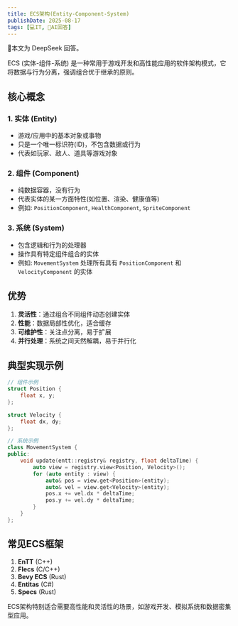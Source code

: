 ```yaml
---
title: ECS架构(Entity-Component-System)
publishDate: 2025-08-17
tags: [💻IT, 🤖AI回答]
---
```



<Aside title="AI Note">🤖本文为 DeepSeek 回答。</Aside>

ECS (实体-组件-系统) 是一种常用于游戏开发和高性能应用的软件架构模式，它将数据与行为分离，强调组合优于继承的原则。

## 核心概念

### 1. 实体 (Entity)
- 游戏/应用中的基本对象或事物
- 只是一个唯一标识符(ID)，不包含数据或行为
- 代表如玩家、敌人、道具等游戏对象

### 2. 组件 (Component)
- 纯数据容器，没有行为
- 代表实体的某一方面特性(如位置、渲染、健康值等)
- 例如: `PositionComponent`, `HealthComponent`, `SpriteComponent`

### 3. 系统 (System)
- 包含逻辑和行为的处理器
- 操作具有特定组件组合的实体
- 例如: `MovementSystem` 处理所有具有 `PositionComponent` 和 `VelocityComponent` 的实体

## 优势

1. **灵活性**：通过组合不同组件动态创建实体
2. **性能**：数据局部性优化，适合缓存
3. **可维护性**：关注点分离，易于扩展
4. **并行处理**：系统之间天然解耦，易于并行化

## 典型实现示例

```cpp
// 组件示例
struct Position {
    float x, y;
};

struct Velocity {
    float dx, dy;
};

// 系统示例
class MovementSystem {
public:
    void update(entt::registry& registry, float deltaTime) {
        auto view = registry.view<Position, Velocity>();
        for (auto entity : view) {
            auto& pos = view.get<Position>(entity);
            auto& vel = view.get<Velocity>(entity);
            pos.x += vel.dx * deltaTime;
            pos.y += vel.dy * deltaTime;
        }
    }
};
```

## 常见ECS框架

1. **EnTT** (C++)
2. **Flecs** (C/C++)
3. **Bevy ECS** (Rust)
4. **Entitas** (C#)
5. **Specs** (Rust)

ECS架构特别适合需要高性能和灵活性的场景，如游戏开发、模拟系统和数据密集型应用。
